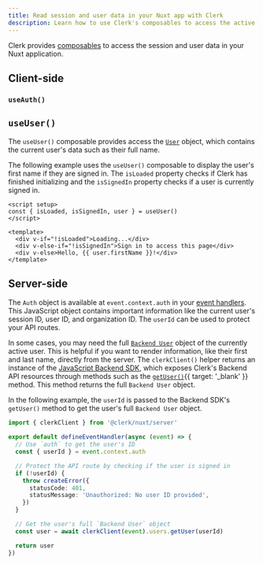 ```yaml
---
title: Read session and user data in your Nuxt app with Clerk
description: Learn how to use Clerk's composables to access the active session and user data in your Nuxt application.
---
```


Clerk provides [composables](/docs/references/nuxt/overview#client-side-helpers) to access the session and user data in your Nuxt application.

## Client-side

### `useAuth()`

<Include src="_partials/vue-nuxt/use-auth" />

## `useUser()`

The `useUser()` composable provides access the [`User`](/docs/references/javascript/user/user) object, which contains the current user's data such as their full name.

The following example uses the `useUser()` composable to display the user's first name if they are signed in. The `isLoaded` property checks if Clerk has finished initializing and the `isSignedIn` property checks if a user is currently signed in.

```vue {{ filename: 'pages/protected-page.vue' }}
<script setup>
const { isLoaded, isSignedIn, user } = useUser()
</script>

<template>
  <div v-if="!isLoaded">Loading...</div>
  <div v-else-if="!isSignedIn">Sign in to access this page</div>
  <div v-else>Hello, {{ user.firstName }}!</div>
</template>
```

## Server-side

The `Auth` object is available at `event.context.auth` in your [event handlers](https://h3.unjs.io/guide/event-handler). This JavaScript object contains important information like the current user's session ID, user ID, and organization ID. The `userId` can be used to protect your API routes.

In some cases, you may need the full [`Backend User`](/docs/references/backend/types/backend-user) object of the currently active user. This is helpful if you want to render information, like their first and last name, directly from the server. The `clerkClient()` helper returns an instance of the [JavaScript Backend SDK](/docs/references/backend/overview), which exposes Clerk's Backend API resources through methods such as the [`getUser()`](/docs/references/backend/user/get-user){{ target: '_blank' }} method. This method returns the full `Backend User` object.

In the following example, the `userId` is passed to the Backend SDK's `getUser()` method to get the user's full `Backend User` object.

```ts {{ filename: 'server/api/auth/index.ts' }}
import { clerkClient } from '@clerk/nuxt/server'

export default defineEventHandler(async (event) => {
  // Use `auth` to get the user's ID
  const { userId } = event.context.auth

  // Protect the API route by checking if the user is signed in
  if (!userId) {
    throw createError({
      statusCode: 401,
      statusMessage: 'Unauthorized: No user ID provided',
    })
  }

  // Get the user's full `Backend User` object
  const user = await clerkClient(event).users.getUser(userId)

  return user
})
```
